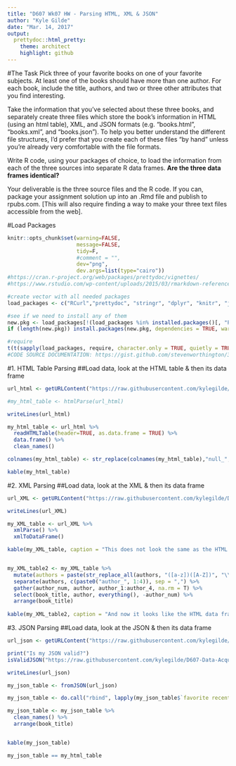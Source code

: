 ```yaml
---
title: "D607 Wk07 HW - Parsing HTML, XML & JSON"
author: "Kyle Gilde"
date: "Mar. 14, 2017"
output: 
  prettydoc::html_pretty:
    theme: architect
    highlight: github
---
```


#The Task
Pick three of your favorite books on one of your favorite subjects. At least one of the books should have more than one author. For each book, include the title, authors, and two or three other attributes that you find interesting.

Take the information that you've selected about these three books, and separately create three files which store the book's information in HTML (using an html table), XML, and JSON formats (e.g. "books.html", "books.xml", and "books.json"). To help you better understand the different file structures, I'd prefer that you create each of these files "by hand" unless you're already very comfortable with the file formats.

Write R code, using your packages of choice, to load the information from each of the three sources into separate R data frames. **Are the three data frames identical?**

Your deliverable is the three source files and the R code. If you can, package your assignment solution up into an .Rmd file and publish to rpubs.com. [This will also require finding a way to make your three text files accessible from the web].

#Load Packages
```r
knitr::opts_chunk$set(warning=FALSE, 
                      message=FALSE,
                      tidy=F,
                      #comment = "",
                      dev="png", 
                      dev.args=list(type="cairo"))
#https://cran.r-project.org/web/packages/prettydoc/vignettes/
#https://www.rstudio.com/wp-content/uploads/2015/03/rmarkdown-reference.pdf

#create vector with all needed packages
load_packages <- c("RCurl","prettydoc", "stringr", "dplyr", "knitr", "janitor", "XML", "tidyr", "RJSONIO")

#see if we need to install any of them
new.pkg <- load_packages[!(load_packages %in% installed.packages()[, "Package"])]
if (length(new.pkg)) install.packages(new.pkg, dependencies = TRUE, warn.conflicts = FALSE)

#require
t(t(sapply(load_packages, require, character.only = TRUE, quietly = TRUE,  warn.conflicts = FALSE)))
#CODE SOURCE DOCUMENTATION: https://gist.github.com/stevenworthington/3178163
```

#1. HTML Table Parsing
##Load data, look at the HTML table & then its data frame
```r
url_html <- getURLContent("https://raw.githubusercontent.com/kylegilde/D607-Data-Acquistion/master/data-sets/books/books.html")

#my_html_table <- htmlParse(url_html)

writeLines(url_html)

my_html_table <- url_html %>% 
  readHTMLTable(header=TRUE, as.data.frame = TRUE) %>% 
  data.frame() %>% 
  clean_names() 

colnames(my_html_table) <- str_replace(colnames(my_html_table),"null_", "")

kable(my_html_table)
```

#2. XML Parsing 
##Load data, look at the XML & then its data frame
```r
url_XML <- getURLContent("https://raw.githubusercontent.com/kylegilde/D607-Data-Acquistion/master/data-sets/books/books2.xml")

writeLines(url_XML)

my_XML_table <- url_XML %>% 
  xmlParse() %>% 
  xmlToDataFrame()

kable(my_XML_table, caption = "This does not look the same as the HTML data frame. For the book with more than one author, the function concatenated all of them into a single cell. Let's do a little bit of surgery to get the same result.")


my_XML_table2 <- my_XML_table %>% 
  mutate(authors = paste(str_replace_all(authors, "([a-z])([A-Z])", "\\1,\\2"))) %>% 
  separate(authors, c(paste0("author_", 1:4)), sep = ",") %>% 
  gather(author_num, author, author_1:author_4, na.rm = T) %>% 
  select(book_title, author, everything(), -author_num) %>% 
  arrange(book_title) 
  
kable(my_XML_table2, caption = "And now it looks like the HTML data frame")

```

#3. JSON Parsing 
##Load data, look at the JSON & then its data frame
```r

url_json <- getURLContent("https://raw.githubusercontent.com/kylegilde/D607-Data-Acquistion/master/data-sets/books/books.json")

print("Is my JSON valid?")
isValidJSON("https://raw.githubusercontent.com/kylegilde/D607-Data-Acquistion/master/data-sets/books/books.json")

writeLines(url_json)

my_json_table <- fromJSON(url_json)

my_json_table <- do.call("rbind", lapply(my_json_table$`favorite recent books`, data.frame, stringsAsFactors = F))

my_json_table <- my_json_table %>%  
  clean_names() %>% 
  arrange(book_title)


kable(my_json_table)

my_json_table == my_html_table
```

